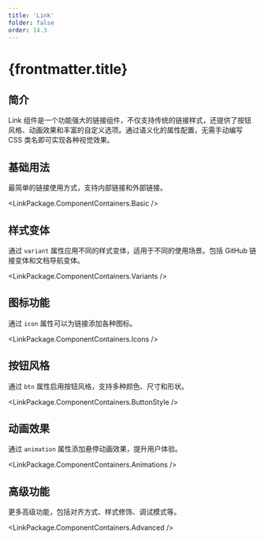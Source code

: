 ```yaml
---
title: 'Link'
folder: false
order: 14.3
---
```



# {frontmatter.title}

## 简介

Link 组件是一个功能强大的链接组件，不仅支持传统的链接样式，还提供了按钮风格、动画效果和丰富的自定义选项。通过语义化的属性配置，无需手动编写 CSS 类名即可实现各种视觉效果。

## 基础用法

最简单的链接使用方式，支持内部链接和外部链接。

<LinkPackage.ComponentContainers.Basic />

## 样式变体

通过 `variant` 属性应用不同的样式变体，适用于不同的使用场景。包括 GitHub 链接变体和文档导航变体。

<LinkPackage.ComponentContainers.Variants />

## 图标功能

通过 `icon` 属性可以为链接添加各种图标。

<LinkPackage.ComponentContainers.Icons />

## 按钮风格

通过 `btn` 属性启用按钮风格，支持多种颜色、尺寸和形状。

<LinkPackage.ComponentContainers.ButtonStyle />

## 动画效果

通过 `animation` 属性添加悬停动画效果，提升用户体验。

<LinkPackage.ComponentContainers.Animations />

## 高级功能

更多高级功能，包括对齐方式、样式修饰、调试模式等。

<LinkPackage.ComponentContainers.Advanced />
